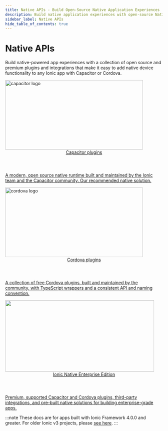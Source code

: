 ```yaml
---
title: Native APIs - Build Open-Source Native Application Experiences
description: Build native application experiences with open-source Native APIs. Easily add native device functionality to any Ionic app with Capacitor or Cordova.
sidebar_label: Native APIs
hide_table_of_contents: true
---
```



# Native APIs

<p class='intro'>Build native-powered app experiences with a collection of open source and premium plugins and integrations that make it easy to add native device functionality to any Ionic app with Capacitor or Cordova.</p>

<intro-end />

<div id="native-enterprise-cards">
  <a href="https://capacitorjs.com/docs/plugins">
    <div class="image-wrapper">
      <img src={require('./native/_assets/img/capacitor@2x.png').default} width="440" height="222" alt="capacitor logo"/>
    </div>
    <div class="heading-group">
      <header>Capacitor plugins</header>
      <p>A modern, open source native runtime built and maintained by the Ionic team and the Capacitor community. Our recommended native solution.</p>
    </div>
  </a>

  <a href="native/community">
    <div class="image-wrapper">
      <img src={require('./native/_assets/img/cordova@2x.png').default} width="440" height="222" alt="cordova logo"/>
    </div>
    <div class="heading-group">
      <header>Cordova plugins</header>
      <p>A collection of free Cordova plugins, built and maintained by the community, with TypeScript wrappers and a consistent API and naming convention.</p>
    </div>
  </a>
</div>

<a id="native-enterprise" href="https://ionicframework.com/native">
  <div class="image-wrapper">
    <img src={require('./native/_assets/img/native-enterprise@2x.png').default} width="476" height="228" />
  </div>
  
  <div class="heading-group">    
    <header>
      Ionic Native Enterprise Edition
    </header>
    <p>
      Premium, supported Capacitor and Cordova plugins, third-party integrations, and pre-built native solutions for building enterprise-grade apps.
    </p>
  </div>
</a>

<style type="text/css">
  {`
  #native-enterprise-cards {
    display: flex;

    margin-inline-start: -1.5rem;
    margin-block-start: -1.5rem;
  }

  @media (max-width: 767px) {
    #native-enterprise-cards {
      flex-direction: column;
    }
    #native-enterprise-cards .image-wrapper img {
      max-height: 10rem;
    }
  }

  #native-enterprise-cards > a {
    display: block;
    margin-inline-start: 1.5rem;
    margin-block-start: 1.5rem;

    box-shadow: 0px 2px 4px rgba(0, 0, 0, 0.08), 0px 4px 8px rgba(0, 0, 0, 0.1);
    border-radius: 12px;
    overflow: hidden;

    transition: all 150ms ease;
  }

  #native-enterprise-cards > a:hover,
  #native-enterprise-cards > a:active,
  #native-enterprise-cards > a:focus {
    transform: translateY(-1px);
    box-shadow: 0 0.35em 1.175em rgba(2, 8, 20, 0.1), 0 0.175em 0.5em rgba(2, 8, 20, 0.08);
  }

  #native-enterprise-cards .heading-group {
    padding: 2rem;
  }

  #native-enterprise-cards .image-wrapper > img {
    object-fit: cover;
    width: 100%;
  }

  #native-enterprise-cards header {
    font-weight: 600;
    font-size: 1.25rem;
    line-height: 24px;
    letter-spacing: -0.02em;
    color: #010610;
  }

  #native-enterprise-cards p {
    font-size: .875rem;
    line-height: 160%;
    letter-spacing: -0.01em;
    color: #5B708B;
  }

  #native-enterprise {
    margin-top: 2rem;
    margin-bottom: 2rem;

    border-radius: 16px;
    overflow: hidden;

    display: flex;
    align-items: center;
    background: #1F2A40;    

    box-shadow: 0px 2px 4px rgba(0, 0, 0, 0.08), 0px 4px 8px rgba(0, 0, 0, 0.1);

    transition: transform 150ms ease, box-shadow 150ms ease;
  }

  @media (max-width: 767px) {
    #native-enterprise {
      flex-direction: column;
    }
    #native-enterprise .image-wrapper img{
      max-height: 10rem;
    }
  }

  #native-enterprise:hover,
  #native-enterprise:active,
  #native-enterprise:focus {
    transform: translateY(-1px);
    box-shadow: 0 0.35em 1.175em rgba(2, 8, 20, 0.1), 0 0.175em 0.5em rgba(2, 8, 20, 0.08);
  }

  #native-enterprise > * {
    flex-basis: 50%;
  }

  #native-enterprise .heading-group {
    padding: 2rem;
    padding-left: 3rem;
  }

  #native-enterprise .image-wrapper {
    align-self: stretch;
    overflow: hidden;
  }
  
  #native-enterprise img {
    height: 100%;
    max-height: 100%;
    object-fit: cover;    
  }

  #native-enterprise header {
    font-weight: 600;
    font-size: 20px;
    line-height: 24px;
    letter-spacing: -0.02em;

    color: #fff;
  }

  #native-enterprise p {
    font-size: 14px;
    line-height: 160%;
    letter-spacing: -0.01em;

    color: #E9EDF3;
  }
`}

</style>

:::note
These docs are for apps built with Ionic Framework 4.0.0 and greater. For older Ionic v3 projects, please [see here](https://ionicframework.com/docs/v3/native/).
:::
